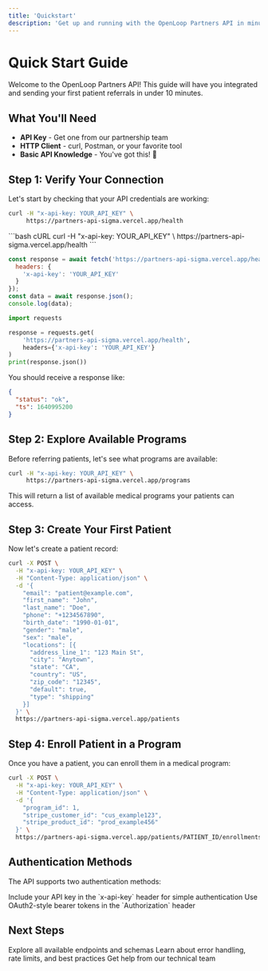```yaml
---
title: 'Quickstart'
description: 'Get up and running with the OpenLoop Partners API in minutes'
---
```


# Quick Start Guide

Welcome to the OpenLoop Partners API! This guide will have you integrated and sending your first patient referrals in under 10 minutes.

## What You'll Need

- **API Key** - Get one from our partnership team
- **HTTP Client** - curl, Postman, or your favorite tool
- **Basic API Knowledge** - You've got this! 💪

## Step 1: Verify Your Connection

Let's start by checking that your API credentials are working:

```bash
curl -H "x-api-key: YOUR_API_KEY" \
     https://partners-api-sigma.vercel.app/health
```

<CodeGroup>
```bash cURL
curl -H "x-api-key: YOUR_API_KEY" \
     https://partners-api-sigma.vercel.app/health
```

```javascript JavaScript
const response = await fetch('https://partners-api-sigma.vercel.app/health', {
  headers: {
    'x-api-key': 'YOUR_API_KEY'
  }
});
const data = await response.json();
console.log(data);
```

```python Python
import requests

response = requests.get(
    'https://partners-api-sigma.vercel.app/health',
    headers={'x-api-key': 'YOUR_API_KEY'}
)
print(response.json())
```
</CodeGroup>

You should receive a response like:
```json
{
  "status": "ok",
  "ts": 1640995200
}
```

## Step 2: Explore Available Programs

Before referring patients, let's see what programs are available:

```bash
curl -H "x-api-key: YOUR_API_KEY" \
     https://partners-api-sigma.vercel.app/programs
```

This will return a list of available medical programs your patients can access.

## Step 3: Create Your First Patient

Now let's create a patient record:

```bash
curl -X POST \
  -H "x-api-key: YOUR_API_KEY" \
  -H "Content-Type: application/json" \
  -d '{
    "email": "patient@example.com",
    "first_name": "John",
    "last_name": "Doe",
    "phone": "+1234567890",
    "birth_date": "1990-01-01",
    "gender": "male",
    "sex": "male",
    "locations": [{
      "address_line_1": "123 Main St",
      "city": "Anytown",
      "state": "CA",
      "country": "US",
      "zip_code": "12345",
      "default": true,
      "type": "shipping"
    }]
  }' \
  https://partners-api-sigma.vercel.app/patients
```

## Step 4: Enroll Patient in a Program

Once you have a patient, you can enroll them in a medical program:

```bash
curl -X POST \
  -H "x-api-key: YOUR_API_KEY" \
  -H "Content-Type: application/json" \
  -d '{
    "program_id": 1,
    "stripe_customer_id": "cus_example123",
    "stripe_product_id": "prod_example456"
  }' \
  https://partners-api-sigma.vercel.app/patients/PATIENT_ID/enrollments
```

## Authentication Methods

The API supports two authentication methods:

<CardGroup cols={2}>
  <Card title="API Key" icon="key">
    Include your API key in the `x-api-key` header for simple authentication
  </Card>
  <Card title="Bearer Token" icon="shield">
    Use OAuth2-style bearer tokens in the `Authorization` header
  </Card>
</CardGroup>

## Next Steps

<CardGroup cols={3}>
  <Card title="API Reference" icon="code" href="/api-reference">
    Explore all available endpoints and schemas
  </Card>
  <Card title="Development Guide" icon="wrench" href="/development">
    Learn about error handling, rate limits, and best practices
  </Card>
  <Card title="Contact Support" icon="envelope" href="https://openloophealth.com/contact">
    Get help from our technical team
  </Card>
</CardGroup>
